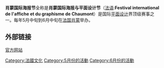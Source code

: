 '''肖蒙国际海报节'''全称是'''肖蒙国际海报与平面设计节'''（[[法语|法语]]:'''Festival international de l'affiche et du graphisme de Chaumont'''）是国际[[平面设计|平面设计]]界顶级赛事之一。每年5月中旬到6月中旬在[[法国|法国]][[肖蒙_(上马恩省)|肖蒙]]举办。

== 外部链接 ==
[https://web.archive.org/web/20090702031658/http://chaumont-graphisme.com/index_fir.html 官方网站]

[[Category:法國文化|Category:法國文化]]
[[Category:5月份的活動|Category:5月份的活動]]
[[Category:6月份的活動|Category:6月份的活動]]